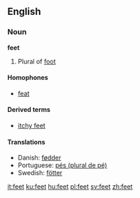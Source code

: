 ==English==

{{rank|2|open|therefore|327|feet|lay|along|four}}

===Noun===
'''feet'''
#Plural of [[foot]]

====Homophones====
*[[feat]]

====Derived terms====
*[[itchy feet]]

====Translations====
{{top}}
*Danish: [[fødder]] {{c}}
*Portuguese: [[pés (plural de pé)]] {{c}}
*Swedish: [[fötter]]
{{bottom}}

[[it:feet]]
[[ku:feet]]
[[hu:feet]]
[[pl:feet]]
[[sv:feet]]
[[zh:feet]]